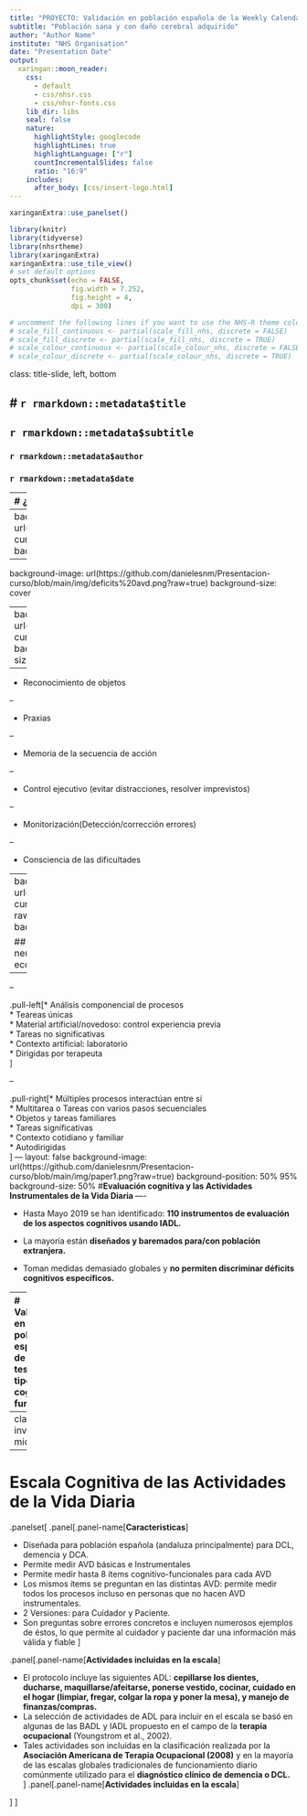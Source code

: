 ```yaml
---
title: "PROYECTO: Validación en población española de la Weekly Calendar Planning Activity y De Escala Cognitiva de las Actividades de la Vida Diaria"
subtitle: "Población sana y con daño cerebral adquirido"
author: "Author Name"
institute: "NHS Organisation"
date: "Presentation Date"
output:
  xaringan::moon_reader:
    css: 
      - default
      - css/nhsr.css
      - css/nhsr-fonts.css
    lib_dir: libs
    seal: false
    nature:
      highlightStyle: googlecode
      highlightLines: true
      highlightLanguage: ["r"]
      countIncrementalSlides: false
      ratio: "16:9"
    includes:
      after_body: [css/insert-logo.html]
---
```

```r
xaringanExtra::use_panelset()
```

```r
library(knitr)
library(tidyverse)
library(nhsrtheme)
library(xaringanExtra)
xaringanExtra::use_tile_view()
# set default options
opts_chunk$set(echo = FALSE,
               fig.width = 7.252,
               fig.height = 4,
               dpi = 300)

# uncomment the following lines if you want to use the NHS-R theme colours by default
# scale_fill_continuous <- partial(scale_fill_nhs, discrete = FALSE)
# scale_fill_discrete <- partial(scale_fill_nhs, discrete = TRUE)
# scale_colour_continuous <- partial(scale_colour_nhs, discrete = FALSE)
# scale_colour_discrete <- partial(scale_colour_nhs, discrete = TRUE)
```

class: title-slide, left, bottom

# `r rmarkdown::metadata$title`
----
## **`r rmarkdown::metadata$subtitle`**
### `r rmarkdown::metadata$author`
### `r rmarkdown::metadata$date`

---
# ¿Quiénes somos?

.panelset[
.panel[.panel-name[**CIMCYC**]

**Laboratorio de Neuropsicología y Actividades de la Vida Diaria (AVD)** del grupo de Neurociencia Cognitiva de _Centro de investigación Mente Cerebro y Comportamiento (CIMCYC)_, perteneciente a la **Universidad de Granada.** Con gran experiencia trabajando en esta temática a través de varios proyectos financiados por la Junta de Andalucía y el Ministerio de Educación y Ciencia. 
]

.panel[.panel-name[**Integrantes del equipo de investigación**]

.black[- Dra. María Jesús Funes Molina (**IP**)]
.black[- Dra. María Rodriguez Bailón]
.black[- Dr. José Antonio Merchán Baéza]
.black[- Daniel Salazar Frías (estudiante predoctoral)]
.black[- Giorgia Ricchetti (estudiante predoctoral)] 
.black[- Alba Navarro Egido (estudiante predoctoral)]
]


.panel[.panel-name[**Proyecto**]
Este estudio es parte de un proyecto más amplio, titulado __“Mecanismos cognitivos y cerebrales de la anosognosia en pacientes con daño cerebral adquirido: Nuevas estrategias de evaluación e intervención basadas en tareas cotidianas”__, financiado por el Ministerio de Economía y Empresa de España (MINECO, ref: PSI2016- 80331- P). Cuenta con un informe favorable del Comité de Ética de investigación biomédica de la Junta de Andalucía (AnosognosiaAVD2017, 0056-N-17 con fecha 01-02- 2017).

Uno de los objetivos es la **“Validación de pruebas de evaluación corte cognitivo-Funcional para pacientes con daño cerebral que nos permitan medir alteraciones en funciones ejecutivas y presencia de anosognosia”**:  

1. Qué son las funciones ejecutivas y como afectan a las AVD. 
2. Qué es la anosognosia y como afecta a las AVD  
3. Validación en población española de dos test de  tipo cognitivo-funcional:  
__- Weekly Calendar Planning Activity__  
__- Escala Cognitiva de las Actividades de la Vida Diaria__
]
.panel[.panel-name[**Centros Participantes en este proyecto**]
.black[- Hospital Marítimo de Torremolinos]
.black[- Hospital Civil de Málaga]
.black[- Hospital Universitario Juan Ramón Jiménez de Huelva]
.black[- Hospital de NeuroTraumatología y Rehabilitación de Granada]
.black[- Centro de Rehabilitación del Daño Cerebral, AGREDACE] 
.black[- AISSE Sinergia - Centro De Rehabilitación en Granada]
]
]

---
background-image: url(https://github.com/danielesnm/Presentacion-curso/blob/main/img/AVD.png?raw=true)
background-size: cover
---
background-image: url(https://github.com/danielesnm/Presentacion-curso/blob/main/img/deficits%20avd.png?raw=true)
background-size: cover

---
background-image: url(https://github.com/danielesnm/Presentacion-curso/blob/main/img/AVD2.png?raw=true)
background-position: 95% 50%
background-size: 45%

--

* Reconocimiento de objetos  

--

* Praxias  

--

* Memoria de la secuencia de acción  

--

* Control ejecutivo (evitar distracciones, resolver imprevistos)  

--

* Monitorización(Detección/corrección errores)  

--

* Consciencia de las dificultades  

---
background-image: url(https://github.com/danielesnm/Presentacion-curso/blob/main/img/perfromancebased.png?raw=true)
background-position: 40% 100%
background-size: 70%

## Transferencia en la evaluación neuropsicológica: El problema de la validez ecológica/predictiva
----

--

.pull-left[* Análisis componencial de procesos  
* Teareas únicas  
* Material artificial/novedoso: control experiencia previa  
* Tareas no significativas  
* Contexto artificial: laboratorio  
* Dirigidas por terapeuta  
]

--

.pull-right[* Múltiples procesos interactúan entre sí  
* Multitarea o Tareas con varios pasos secuenciales  
* Objetos y tareas familiares  
* Tareas significativas  
* Contexto cotidiano y familiar  
* Autodirigidas  
]
---
layout: false
background-image: url(https://github.com/danielesnm/Presentacion-curso/blob/main/img/paper1.png?raw=true)
background-position: 50% 95%
background-size: 50%
#**Evaluación cognitiva y las Actividades Instrumentales de la Vida Diaria **
----

- Hasta Mayo 2019 se han identificado: __110 instrumentos de evaluación de los aspectos cognitivos usando IADL.__  

- La mayoría están __diseñados y baremados para/con población extranjera.__  

- Toman medidas demasiado globales y __no permiten discriminar déficits cognitivos específicos.__ 

---
# Validación en población española de dos test de tipo cognitivo-funcional:

.panelset[
.panel[.panel-name[**Weekly Calendar Planning Activity**]

- Mide __funcies ejecutivas__ en el _contexto de una tarea cotidiana_.  
- Creada por __Joan Toglia__, TO de la Universidad Mercy College, NY, USA.  
- __Traducida__ y validada en distintas culturas: __holandes, chino, hebreo, sueco.__ 
- Validada en distintos trastornos:Ref.  
- Tiene muy buenas propiedades psicométricas y de aceptación por parte de pacientes y terapeutas

OBJETIVO:  
Validarla en población Española de DCA para poder empezar a utilizarla en nuestros servicios. 

??
(Decir que ya tenemos completado el proceso de adaptación cultural: traducción inversa, visto Bueno de la adaptación por parte de la autora)
a. 
]

.panel[.panel-name[**Escala Cognitiva de las Actividades de la Vida Diaria**]
- Mide distintos __procesos cognitivos__ que impactan tanto en _AVD básicas como Instrumentales._  
- Escala creada en __nuestro grupo de investigación.__ 
- __Creada y validada__ con población española, con distintos trastornos como __Demencia, y Deterioro Cognitivo Leve.__ 
- Buenas propiedades psicométricas [(Rodríguez-Bailón, Montoro-Membila, Garcia-Morán, Arnedo-Montoro, Funes Molina, 2015)](https://psycnet.apa.org/record/2006-04736-000).  



OBJETIVOS:
1. Validarla en DCA
2. Validar su utilidad para medir anosognosia: Discrepancia entre versión paciente y versión cuidador principal.
]
]

---
class: inverse, middle, left
---
# Escala Cognitiva de las Actividades de la Vida Diaria

.panelset[
.panel[.panel-name[**Caracteristicas**]

- Diseñada para población española (andaluza principalmente) para DCL, demencia y DCA.
- Permite medir AVD básicas e Instrumentales
- Permite medir hasta 8 ítems cognitivo-funcionales para cada AVD
- Los mismos ítems se preguntan en las distintas AVD: permite medir todos los procesos incluso en personas que no hacen AVD instrumentales.
- 2 Versiones: para Cuidador y Paciente.
- Son preguntas sobre errores concretos e incluyen numerosos ejemplos de éstos, lo que permite al cuidador y paciente dar una información más válida y fiable
]

.panel[.panel-name[**Actividades incluidas en la escala**]

- El protocolo incluye las siguientes ADL: __cepillarse los dientes, ducharse, maquillarse/afeitarse, ponerse vestido, cocinar, cuidado en el hogar (limpiar, fregar, colgar la ropa y poner la mesa), y manejo de finanzas/compras.__
- La selección de actividades de ADL para incluir en el escala se basó en algunas de las BADL y IADL propuesto en el campo de la __terapia ocupacional__
(Youngstrom et al., 2002).  
- Tales actividades son incluidas en la clasificación realizada por la __Asociación Americana de Terapia Ocupacional (2008)__ y en la mayoría de las escalas globales tradicionales de funcionamiento diario comúnmente utilizado para el __diagnóstico clínico de demencia o DCL.__  
]
.panel[.panel-name[**Actividades incluidas en la escala**]


]
]


 